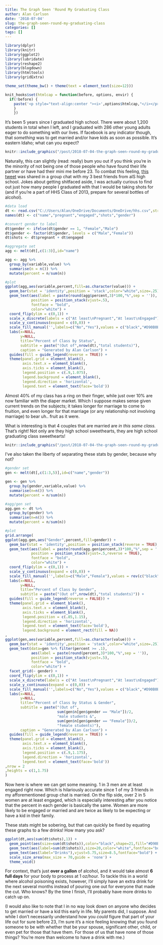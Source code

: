 ```yaml
---
title: The Graph Seen 'Round My Graduating Class
author: Alan Carlson
date: '2018-07-04'
slug: the-graph-seen-round-my-graduating-class
categories: []
tags: []
---
```


```r
library(dplyr)
library(knitr)
library(ggplot2)
library(lubridate)
library(reshape2)
library(blogdown)
library(htmltools)
library(gridExtra)

theme_set(theme_bw() + theme(text = element_text(size=12)))

knit_hooks$set(htmlcap = function(before, options, envir) {
  if(!before) {
    paste('<p style="text-align:center "><i>',options$htmlcap,"</i></p>",sep="")
    }
    })
```

It's been 5 years since I graduated high school. There were about 1,200 students in total when I left, and I graduated with 286 other young adults eager to do something with our lives. If facebook is any indicator though, that *something* was to get married and/or have kids as soon as possible. It's eastern Idaho; what can you expect?

```r
knitr::include_graphics("/post/2018-07-04-the-graph-seen-round-my-graduating-class_files/0001people.jpeg")
```

Naturally, this can slightly (read: really) bum you out if you think you're in the minority of not being one of those people who have found their life partner or have had their mini me before 23. To combat this feeling, [this tweet](https://twitter.com/KeelyeShaye/status/1001511141711974400) was shared in a group chat with my 3 best friends from aIS high school. Jokes about getting shitfaced aside, I was actually curious to find out just how many people I graduated with that I would be taking shots for (and if you're a part of HHS Class of 2013, prepare for several bottles of alcohol).


```r
#data load
dt <- read.csv("C://Users/Alan/OneDrive/Documents/OneDrive/hhs.csv",stringsAsFactors = FALSE)
names(dt) <- c("name","pregnant","engaged","shots","gender")

#convert gender to label
dt$gender <- ifelse(dt$gender == 1, "Female","Male")
dt$gender <- factor(dt$gender, levels = c("Male","Female"))
dt$shots <- dt$pregnant + dt$engaged

#aggregate set
agg <- melt(dt[,c(1:3)],id="name")

agg <- agg %>%
  group_by(variable,value) %>%
  summarise(n = n()) %>%
  mutate(percent = n/sum(n))

#plot
ggplot(agg,aes(variable,percent,fill=as.character(value))) + 
  geom_bar(stat = 'identity',position = 'stack',color="white",size=.25) +
  geom_text(aes(label = paste(round(agg$percent,3)*100,"%",sep = '')),
            position = position_stack(vjust=.5),
            fontface = "bold",
            color="white") +
  coord_flip(ylim = c(0,1)) +
  scale_x_discrete(labels = c("At least\nPregnant","At least\nEngaged")) +
  scale_y_continuous(expand = c(0,0)) +
  scale_fill_manual('',labels=c("No","Yes"),values = c("black","#D90B0B")) +
  labs(x=NULL,
       y=NULL,
       title="Percent of Class by Status",
       subtitle = paste("(Out of",nrow(dt),"total students)"),
       caption = "Generated by Alan Carlson") +
  guides(fill = guide_legend(reverse = TRUE)) +
  theme(panel.grid = element_blank(),
        axis.text.x = element_blank(),
        axis.ticks = element_blank(),
        legend.position = c(.9,1.075),
        legend.background = element_blank(),
        legend.direction = 'horizontal',
        legend.text = element_text(face='bold'))
```

Almost 40% of my class has a ring on their finger, while just over 10% are now familiar with the diaper market. Which I suppose makes sense given current trends on the subjects; it takes longer for marriage to come to fruition, and even longer for that marriage (or any relationship not involving marriage) to bear uh.. fruit as it were.

What is interesting is that 4 couples that are married are *in this same class.* That's right! Not only are they high school sweethearts, they are high school graduating class sweethearts!

```r
knitr::include_graphics("/post/2018-07-04-the-graph-seen-round-my-graduating-class_files/0002ring.jpeg")
```

I've also taken the liberty of separating these stats by gender, because why not?

```r
#gender set
gen <- melt(dt[,c(1:3,5)],id=c("name","gender"))

gen <- gen %>%
  group_by(gender,variable,value) %>%
  summarise(n=n()) %>%
  mutate(percent = n/sum(n))

#agg/gen set
agg.gen <- dt %>%
  group_by(gender) %>%
  summarise(n=n()) %>%
  mutate(percent = n/sum(n))

#plot
grid.arrange(
ggplot(agg.gen,aes("Gender",percent,fill=gender)) + 
  geom_bar(stat = 'identity',position = position_stack(reverse = TRUE),color="white",size=.25) +
  geom_text(aes(label = paste(round(agg.gen$percent,3)*100,"%",sep = '')),
            position = position_stack(vjust=.5,reverse = TRUE),
            fontface = "bold",
            color="white") +
  coord_flip(ylim = c(0,1)) +
  scale_y_continuous(expand = c(0,0)) +
  scale_fill_manual('',labels=c("Male","Female"),values = rev(c("black","#D90B0B"))) +
  labs(x=NULL,
       y=NULL,
       title="Percent of Class by Gender",
       subtitle = paste("(Out of",nrow(dt),"total students)")) +
  guides(fill = guide_legend(reverse = FALSE)) +
  theme(panel.grid = element_blank(),
        axis.text.x = element_blank(),
        axis.ticks = element_blank(),
        legend.position = c(.85,1.15),
        legend.direction = 'horizontal',
        legend.text = element_text(face='bold'),
        legend.background = element_rect(fill = NA))
,
ggplot(gen,aes(variable,percent,fill=as.character(value))) + 
  geom_bar(stat = 'identity',position = 'stack',color="white",size=.25) +
  geom_text(data=gen %>% filter(percent >= .1),
            aes(label = paste(round(percent,3)*100,"%",sep = '')),
            position = position_stack(vjust=.5),
            fontface = "bold",
            color="white") +
  facet_grid(~ gender) +
  coord_flip(ylim = c(0,1)) +
  scale_x_discrete(labels = c("At least\nPregnant","At least\nEngaged")) +
  scale_y_continuous(expand = c(0,0)) +
  scale_fill_manual('',labels=c("No","Yes"),values = c("black","#D90B0B")) +
  labs(x=NULL,
       y=NULL,
       title="Percent of Class by Status & Gender",
       subtitle = paste("(Out of",
                        sum(gen$n[gen$gender == "Male"])/2,
                        "male students &",
                        sum(gen$n[gen$gender == "Female"])/2,
                        "female students)"),
       caption = "Generated by Alan Carlson") +
  guides(fill = guide_legend(reverse = TRUE)) +
  theme(panel.grid = element_blank(),
        axis.text.x = element_blank(),
        axis.ticks = element_blank(),
        legend.position = c(.9,1.175),
        legend.direction = 'horizontal',
        legend.text = element_text(face='bold'))
,nrow = 2
,heights = c(1,1.75)
)
```

Now here is where we can get some meaning. 1 in 3 men are at least engaged right now. Which is hilariously accurate since 1 of my 3 friends in my afforementioned group chat is married. On the flip side, over 2 in 5 women are at least engaged, which is especially interesting after you notice that the percent in each gender is basically the same. Women are more likely to be engaged or married and are twice as likely to be expecting or have a kid in their family.

These stats might be sobering, but that can quickly be fixed by equating these graphs to a few drinks! How many you ask?

```r
ggplot(dt,aes(sum(dt$shots),1)) +
  geom_point(aes(size=sum(dt$shots)),color="black",shape=21,fill="#D90B0B",stroke=6) +
  geom_text(aes(label=sum(dt$shots)),size=20,color="white",fontface="bold") +
  geom_text(aes(label="Drinks"),vjust=5.75,size=8.5,fontface="bold") +
  scale_size_area(max_size = 70,guide = 'none') +
  theme_void()
```

For context, that's just **over a gallon** of alcohol, and it would take almost **6 full days** for your body to process at 1 oz/hour. To tackle this in a world where alcohol poisoning exists, however, I'll simply have an extra drink for the next several months instead of pouring one out for everyone that made the cut. Who knows? By the time I finish, I'll probably have more drinks to catch up on.



(I would also like to note that I in no way look down on anyone who decides to get married or have a kid this early in life. My parents did, I suppose. And while I don't necessarily understand how you *could* figure that part of your life out for sure before 23, I'm sure it's a nice feeling knowing that you found someone to be with whether that be your spouse, significant other, child, or even pet for those that have them. For those of us that have none of those things? You're more than welcome to have a drink with me.) 